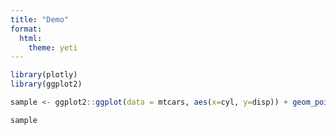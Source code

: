 ```yaml
---
title: "Demo"
format:
  html:
    theme: yeti
---
```


```r

library(plotly)
library(ggplot2)

sample <- ggplot2::ggplot(data = mtcars, aes(x=cyl, y=disp)) + geom_point(aes(color = factor(cyl)))

sample

```

